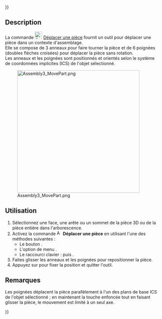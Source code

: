 {{UnfinishedDocu{{#translation:}}}}
<languages/>

{{Docnav/fr
|[[Assembly3_QuickSolve/fr|Résolution rapide]]
|[[Assembly3_AxialMove/fr|Déplacement axial]]
|[[Assembly3_Workbench/fr|Assembly3]]
|IconL=Assembly_QuickSolve.svg
|IconR=Assembly_AxialMove.svg‎‎
|IconC=Assembly3_workbench_icon.svg
}}

{{GuiCommand/fr
|Name=Assembly3 MovePart
|Name/fr=Assembly3 Déplacer une pièce
|Icon=Assembly_Move.svg
|MenuLocation=Assembly3 → Move part
|Workbenches=[[Assembly3_Workbench/fr|Assembly3]]
|Shortcut={{KEY|A}} puis {{KEY|M}}
}}

== Description ==

La commande [[Image:Assembly_Move.svg|24px]] [[Assembly3_MovePart/fr|Déplacer une pièce]] fournit un outil pour déplacer une pièce dans un contexte d'assemblage. </br>Elle se compose de 3 anneaux pour faire tourner la pièce et de 6 poignées (doubles flèches croisées) pour déplacer la pièce sans rotation. </br>Les anneaux et les poignées sont positionnés et orientés selon le système de coordonnées implicites (ICS) de l'objet sélectionné.

[[Image:Assembly3_MovePart.png|400px]]

== Utilisation ==

# Sélectionnez une face, une arête ou un sommet de la pièce 3D ou de la pièce entière dans l'arborescence.
# Activez la commande [[Image:Assembly_Move.svg|16px]] '''Déplacer une pièce''' en utilisant l'une des méthodes suivantes :
#* Le bouton {{Button|[[Image:Assembly_Move.svg|16px]] [[Assembly3_MovePart/fr|Move part]]}}.
#* L'option de menu {{MenuCommand|Assembly3 → [[Image:Assembly_Move.svg|16px]] Move part}}.
#* Le raccourci clavier : {{KEY|A}} puis {{KEY|M}}.
# Faites glisser les anneaux et les poignées pour repositionner la pièce.
# Appuyez sur {{KEY|Echap}} pour fixer la position et quitter l'outil.

==Remarques==

Les poignées déplacent la pièce parallèlement à l'un des plans de base ICS de l'objet sélectionné ; en maintenant la touche {{KEY|shift}} enfoncée tout en faisant glisser la pièce, le mouvement est limité à un seul axe.

{{Docnav/fr
|[[Assembly3_QuickSolve/fr|Résolution rapide]]
|[[Assembly3_AxialMove/fr|Déplacement axial]]
|[[Assembly3_Workbench/fr|Assembly3]]
|IconL=Assembly_QuickSolve.svg
|IconR=Assembly_AxialMove.svg‎‎
|IconC=Assembly3_workbench_icon.svg
}}

{{Userdocnavi{{#translation:}}}}